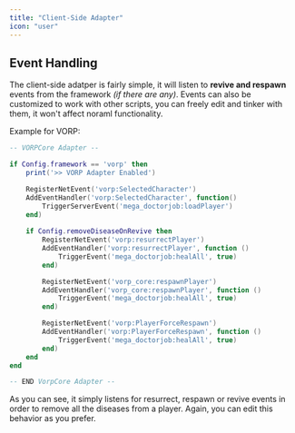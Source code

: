 ```yaml
---
title: "Client-Side Adapter"
icon: "user"
---
```


## Event Handling

The client-side adatper is fairly simple, it will listen to **revive and respawn** events from the framework *(if there are any)*. Events can also be customized to work with other scripts, you can freely edit and tinker with them, it won't affect noraml functionality.

Example for VORP:
```lua
-- VORPCore Adapter --

if Config.framework == 'vorp' then
    print('>> VORP Adapter Enabled')

    RegisterNetEvent('vorp:SelectedCharacter')
    AddEventHandler('vorp:SelectedCharacter', function()
        TriggerServerEvent('mega_doctorjob:loadPlayer')
    end)
    
    if Config.removeDiseaseOnRevive then
        RegisterNetEvent('vorp:resurrectPlayer')
        AddEventHandler('vorp:resurrectPlayer', function ()
            TriggerEvent('mega_doctorjob:healAll', true)
        end)

        RegisterNetEvent('vorp_core:respawnPlayer')
        AddEventHandler('vorp_core:respawnPlayer', function ()
            TriggerEvent('mega_doctorjob:healAll', true)
        end)

        RegisterNetEvent('vorp:PlayerForceRespawn')
        AddEventHandler('vorp:PlayerForceRespawn', function ()
            TriggerEvent('mega_doctorjob:healAll', true)
        end)
    end
end

-- END VorpCore Adapter --
```

As you can see, it simply listens for resurrect, respawn or revive events in order to remove all the diseases from a player. Again, you can edit this behavior as you prefer.